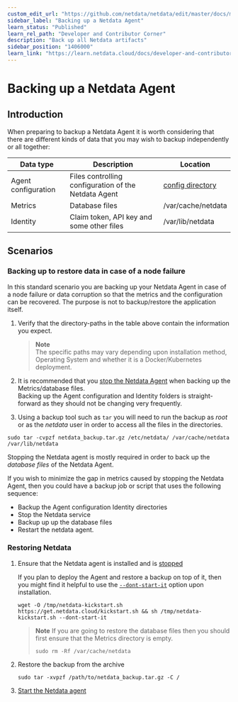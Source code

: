 ```yaml
---
custom_edit_url: "https://github.com/netdata/netdata/edit/master/docs/maintenance/backup-restore.md"
sidebar_label: "Backing up a Netdata Agent"
learn_status: "Published"
learn_rel_path: "Developer and Contributor Corner"
description: "Back up all Netdata artifacts"
sidebar_position: "1406000"
learn_link: "https://learn.netdata.cloud/docs/developer-and-contributor-corner/backing-up-a-netdata-agent"
---
```


# Backing up a Netdata Agent

## Introduction

When preparing to backup a Netdata Agent it is worth considering that there are different kinds of data that you may wish to backup independently or all together:

| Data type           | Description                                          | Location                                                                                                                |
|---------------------|------------------------------------------------------|-------------------------------------------------------------------------------------------------------------------------|
| Agent configuration | Files controlling configuration of the Netdata Agent | [config directory](/docs/netdata-agent/configuration) |
| Metrics             | Database files                                       | /var/cache/netdata                                                                                                      |
| Identity            | Claim token, API key and some other files            | /var/lib/netdata                                                                                                        |


## Scenarios

### Backing up to restore data in case of a node failure

In this standard scenario you are backing up your Netdata Agent in case of a node failure or data corruption so that the metrics and the configuration can be recovered. The purpose is not to backup/restore the application itself.

1. Verify that the directory-paths in the table above contain the information you expect.  

   > **Note**  
   > The specific paths may vary depending upon installation method, Operating System and whether it is a Docker/Kubernetes deployment.

2. It is recommended that you [stop the Netdata Agent](https://github.com/netdata/netdata/blob/master/docs/configure/start-stop-restart.md) when backing up the Metrics/database files.  
   Backing up the Agent configuration and Identity folders is straight-forward as they should not be changing very frequently.

3. Using a backup tool such as `tar` you will need to run the backup as _root_ or as the _netdata_ user in order to access all the files in the directories.

  ```
  sudo tar -cvpzf netdata_backup.tar.gz /etc/netdata/ /var/cache/netdata /var/lib/netdata
  ```
  
  Stopping the Netdata agent is mostly required in order to back up the _database files_ of the Netdata Agent.
  
  If you wish to minimize the gap in metrics caused by stopping the Netdata Agent, then you could have a backup job or script that uses the following sequence:
  
- Backup the Agent configuration Identity directories
- Stop the Netdata service
- Backup up up the database files
- Restart the netdata agent.

### Restoring Netdata

1. Ensure that the Netdata agent is installed and is [stopped](/docs/netdata-agent/installation#maintaining-a-netdata-agent-installation)

   If you plan to deploy the Agent and restore a backup on top of it, then you might find it helpful to use the [`--dont-start-it`](/docs/netdata-agent/installation/linux#other-options) option upon installation.

   ```
   wget -O /tmp/netdata-kickstart.sh https://get.netdata.cloud/kickstart.sh && sh /tmp/netdata-kickstart.sh --dont-start-it
   ```
  
    > **Note**
    > If you are going to restore the database files then you should first ensure that the Metrics directory is empty.
    > 
    > ```
    > sudo rm -Rf /var/cache/netdata
    > ```

2. Restore the backup from the archive

    ```
    sudo tar -xvpzf /path/to/netdata_backup.tar.gz -C /
    ```

3. [Start the Netdata agent](/docs/netdata-agent/installation#maintaining-a-netdata-agent-installation)
